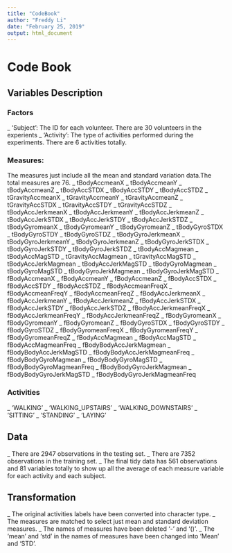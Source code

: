 ```yaml
---
title: "CodeBook"
author: "Freddy Li"
date: "February 25, 2019"
output: html_document
---
```

# **Code Book**

## Variables Description
### Factors
_  'Subject': The ID for each volunteer. There are 30 volunteers in the experients
_  'Activity': The type of activities performed during the experiments. There are 6 activities totally.

### Measures:
The measures just include all the mean and standard variation data.The total measures are 76.
_ tBodyAccmeanX
_ tBodyAccmeanY
_ tBodyAccmeanZ
_ tBodyAccSTDX
_ tBodyAccSTDY
_ tBodyAccSTDZ
_ tGravityAccmeanX
_ tGravityAccmeanY
_ tGravityAccmeanZ
_ tGravityAccSTDX
_ tGravityAccSTDY
_ tGravityAccSTDZ
_ tBodyAccJerkmeanX
_ tBodyAccJerkmeanY
_ tBodyAccJerkmeanZ
_ tBodyAccJerkSTDX
_ tBodyAccJerkSTDY
_ tBodyAccJerkSTDZ
_ tBodyGyromeanX
_ tBodyGyromeanY
_ tBodyGyromeanZ
_ tBodyGyroSTDX
_ tBodyGyroSTDY
_ tBodyGyroSTDZ
_ tBodyGyroJerkmeanX
_ tBodyGyroJerkmeanY
_ tBodyGyroJerkmeanZ
_ tBodyGyroJerkSTDX
_ tBodyGyroJerkSTDY
_ tBodyGyroJerkSTDZ
_ tBodyAccMagmean
_ tBodyAccMagSTD
_ tGravityAccMagmean
_ tGravityAccMagSTD
_ tBodyAccJerkMagmean
_ tBodyAccJerkMagSTD
_ tBodyGyroMagmean
_ tBodyGyroMagSTD
_ tBodyGyroJerkMagmean
_ tBodyGyroJerkMagSTD
_ fBodyAccmeanX
_ fBodyAccmeanY
_ fBodyAccmeanZ
_ fBodyAccSTDX
_ fBodyAccSTDY
_ fBodyAccSTDZ
_ fBodyAccmeanFreqX
_ fBodyAccmeanFreqY
_ fBodyAccmeanFreqZ
_ fBodyAccJerkmeanX
_ fBodyAccJerkmeanY
_ fBodyAccJerkmeanZ
_ fBodyAccJerkSTDX
_ fBodyAccJerkSTDY
_ fBodyAccJerkSTDZ
_ fBodyAccJerkmeanFreqX
_ fBodyAccJerkmeanFreqY
_ fBodyAccJerkmeanFreqZ
_ fBodyGyromeanX
_ fBodyGyromeanY
_ fBodyGyromeanZ
_ fBodyGyroSTDX
_ fBodyGyroSTDY
_ fBodyGyroSTDZ
_ fBodyGyromeanFreqX
_ fBodyGyromeanFreqY
_ fBodyGyromeanFreqZ
_ fBodyAccMagmean
_ fBodyAccMagSTD
_ fBodyAccMagmeanFreq
_ fBodyBodyAccJerkMagmean
_ fBodyBodyAccJerkMagSTD
_ fBodyBodyAccJerkMagmeanFreq
_ fBodyBodyGyroMagmean
_ fBodyBodyGyroMagSTD
_ fBodyBodyGyroMagmeanFreq
_ fBodyBodyGyroJerkMagmean
_ fBodyBodyGyroJerkMagSTD
_ fBodyBodyGyroJerkMagmeanFreq

### Activities
_  'WALKING'
_  'WALKING_UPSTAIRS'
_  'WALKING_DOWNSTAIRS'
_  'SITTING'
_  'STANDING'
_  'LAYING'

## Data
_  There are 2947 observations in the testing set.
_  There are 7352 observations in the training set.
_  The final tidy data has 561 observations and 81 variables totally to show up all the average of each measure variable for each activity and each subject.

## Transformation
_  The original activities labels have been converted into character type.
_  The measures are matched to select just mean and standard deviation measures.
_  The names of measures have been deleted '-' and '()'.
_  The 'mean' and 'std' in the names of measures have been changed into 'Mean' and 'STD'.


